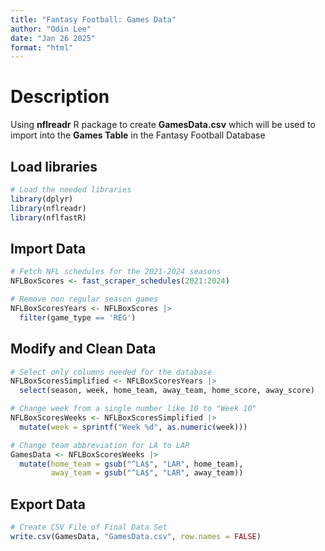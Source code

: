 ```yaml
---
title: "Fantasy Football: Games Data"
author: "Odin Lee"
date: "Jan 26 2025"
format: "html"
---
```


# Description

Using **nflreadr** R package to create **GamesData.csv** which will be used to import into the **Games Table** in the Fantasy Football Database

## **Load libraries**

```r

# Load the needed libraries
library(dplyr)
library(nflreadr)
library(nflfastR)

```

## Import Data

```r

# Fetch NFL schedules for the 2021-2024 seasons
NFLBoxScores <- fast_scraper_schedules(2021:2024)

# Remove non regular season games
NFLBoxScoresYears <- NFLBoxScores |>
  filter(game_type == 'REG')

```

## Modify and Clean Data

```r

# Select only columns needed for the database
NFLBoxScoresSimplified <- NFLBoxScoresYears |>
  select(season, week, home_team, away_team, home_score, away_score)

# Change week from a single number like 10 to "Week 10"
NFLBoxScoresWeeks <- NFLBoxScoresSimplified |>
  mutate(week = sprintf("Week %d", as.numeric(week)))

# Change team abbreviation for LA to LAR
GamesData <- NFLBoxScoresWeeks |>
  mutate(home_team = gsub("^LA$", "LAR", home_team),
         away_team = gsub("^LA$", "LAR", away_team))

```

## Export Data

```r

# Create CSV File of Final Data Set
write.csv(GamesData, "GamesData.csv", row.names = FALSE)

```
